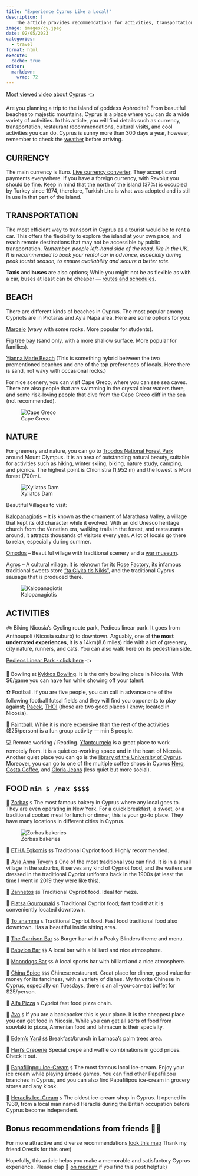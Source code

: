 ```yaml
---
title: "Experience Cyprus Like a Local!"
description: |
    The article provides recommendations for activities, transportation, beaches, nature, villages, and food to help tourists experience Cyprus like a local.
image: images/cy.jpeg  
date: 02/05/2023
categories: 
  - travel
format: html
execute: 
  cache: true
editor: 
  markdown: 
    wrap: 72
---
```


[Most viewed video about
Cyprus](https://www.youtube.com/watch?v=kb2-6zemmj8) 👈

Are you planning a trip to the island of goddess Aphrodite? From
beautiful beaches to majestic mountains, Cyprus is a place where you can
do a wide variety of activities. In this article, you will find details
such as currency, transportation, restaurant recommendations, cultural
visits, and cool activities you can do. Cyprus is sunny more than 300
days a year, however, remember to check the
[weather](https://www.google.com/search?q=weather+cyprus&source=lmns&bih=636&biw=1181&hl=en&sa=X&ved=2ahUKEwiLuajxy-_8AhV9u3IEHR7IBM0Q_AUoAHoECAEQAA)
before arriving.

## CURRENCY

The main currency is Euro. [Live currency
converter](https://www.google.com/search?q=dollar+to+euro&ei=iuDXY-rIKIyaptQPmM6IiAI&ved=0ahUKEwjqte-vzO_8AhUMjYkEHRgnAiEQ4dUDCBE&uact=5&oq=dollar+to+euro&gs_lcp=Cgxnd3Mtd2l6LXNlcnAQAzILCAAQsQMQgwEQkQIyBQgAEIAEMgUIABCRAjIFCAAQkQIyBQgAEJECMgUIABCABDIFCAAQgAQyBQgAEIAEMgUIABCABDIFCAAQgAQ6CggAEEcQ1gQQsAM6BQgAEKIEOgYIABAIEB46BQgAEIYDSgQIQRgASgQIRhgAUNcCWI8SYNAWaAFwAXgAgAH5AYgBkwqSAQUwLjEuNZgBAKABAcgBCMABAQ&sclient=gws-wiz-serp).
They accept card payments everywhere. If you have a foreign currency,
with Revolut you should be fine. Keep in mind that the north of the
island (37%) is occupied by Turkey since 1974, therefore, Turkish Lira
is what was adopted and is still in use in that part of the island.

## TRANSPORTATION

The most efficient way to transport in Cyprus as a tourist would be to
rent a car. This offers the flexibility to explore the island at your
own pace, and reach remote destinations that may not be accessible by
public transportation. *Remember, people left-hand side of the road,
like in the UK. It is recommended to book your rental car in advance,
especially during peak tourist season, to ensure availability and secure
a better rate.*

**Taxis** and **buses** are also options; While you might not be as
flexible as with a car, buses at least can be cheaper --- [routes and
schedules](https://www.cyprusbybus.com/default.aspx).

## BEACH

There are different kinds of beaches in Cyprus. The most popular among
Cypriots are in Protaras and Ayia Napa area. Here are some options for
you:

[Marcelo](https://www.google.com/maps/place/Marcello's+Beach+Bar,+Cafe/@34.9842853,34.0079002,16.69z/data=!4m6!3m5!1s0x14dfc51a4984a54d:0xea4b5cdd2d27ab3b!8m2!3d34.9842606!4d34.0105667!16s%2Fg%2F1tfljgr4)
(wavy with some rocks. More popular for students).

[Fig tree
bay](https://www.google.com/maps/place/Fig+Tree/@35.0141003,34.0559473,16z/data=!4m6!3m5!1s0x14dfc4060782bea1:0x6496d64029ff5c18!8m2!3d35.0123605!4d34.0587472!16s%2Fm%2F0t52l66)
(sand only, with a more shallow surface. More popular for families).

[Yianna Marie
Beach](https://www.google.com/maps/place/Yianna+Marie+Beach+Bar/@35.0200585,34.0492571,17z/data=!4m6!3m5!1s0x14dfc41c8dd8a291:0xc4052d6f28ffb29f!8m2!3d35.0200586!4d34.0509219!16s%2Fg%2F1jkw999qk)
(This is something hybrid between the two prementioned beaches and one
of the top preferences of locals. Here there is sand, not wavy with
occasional rocks.)

For nice scenery, you can visit Cape Greco, where you can see sea caves.
There are also people that are swimming in the crystal clear waters
there, and some risk-loving people that dive from the Cape Greco cliff
in the sea (not recommended).

![Cape Greco](images/capegreco.jpeg)

## NATURE

For greenery and nature, you can go to [Troodos National Forest
Park](https://www.youtube.com/watch?v=wN8OOwNJtrM) around Mount Olympus.
It is an area of outstanding natural beauty, suitable for activities
such as hiking, winter skiing, biking, nature study, camping, and
picnics. The highest point is Chionistra (1,952 m) and the lowest is
Moni forest (700m).

![Xyliatos Dam](images/xyliatos.jpeg)

Beautiful Villages to visit:

[Kalopanagiotis](https://www.google.com/maps/place/Kalopanayiotis,+Cyprus/@34.998942,32.8187369,15z/data=!3m1!4b1!4m6!3m5!1s0x14e744b4b522921f:0x27e3dbc3f310f1c7!8m2!3d34.9916085!4d32.8282406!16s%2Fm%2F06608fj)
-- It is known as the ornament of Marathasa Valley, a village that kept
its old character while it evolved. With an old Unesco heritage church
from the Venetian era, walking trails in the forest, and restaurants
around, it attracts thousands of visitors every year. A lot of locals go
there to relax, especially during summer.

[Omodos](https://www.google.com/maps/place/Omodos,+Cyprus/@34.8485316,32.8044764,16z/data=!3m1!4b1!4m6!3m5!1s0x14e738b685884307:0xfec187edc0776f13!8m2!3d34.8489219!4d32.8077875!16zL20vMGNkZndq)
-- Beautiful village with traditional scenery and a [war
museum](https://www.cyprushighlights.com/%CE%BC%CE%BF%CF%85%CF%83%CE%B5%CE%AF%CE%BF-%CE%B1%CE%B3%CF%8E%CE%BD%CE%BF%CF%82-%CE%B5%CE%BF%CE%BA%CE%B1-1955-1959-%CF%8C%CE%BC%CE%BF%CE%B4%CE%BF%CF%82/).

[Agros](https://www.google.com/maps/place/Agros,+Cyprus/@34.8777428,33.0349801,11.55z/data=!4m15!1m8!3m7!1s0x14e74db368ba5897:0x73d101ad9f1d235d!2sAgros,+Cyprus!3b1!8m2!3d34.9173092!4d33.0177292!16s%2Fm%2F03d3plx!3m5!1s0x14e74db368ba5897:0x73d101ad9f1d235d!8m2!3d34.9173092!4d33.0177292!16s%2Fm%2F03d3plx)
-- A cultural village. It is reknown for its [Rose
Factory](https://www.google.com/maps/place/THE+ROSE+FACTORY+-+%CE%95%CE%A1%CE%93%CE%9F%CE%A3%CE%A4%CE%91%CE%A3%CE%99%CE%9F+%CE%A4%CE%A1%CE%99%CE%91%CE%9D%CE%A4%CE%91%CE%A6%CE%A5%CE%9B%CE%9B%CE%A9%CE%9D+CHRIS+N.+TSOLAKIS+LTD/@34.9144754,33.0157241,17z/data=!3m1!4b1!4m6!3m5!1s0x14e74c4cbbd58f47:0x8c1feda918734d6e!8m2!3d34.9144754!4d33.0179181!16s%2Fg%2F11_q2y2wq),
its infamous traditional sweets store ["ta Glyka tis
Nikis"](https://www.google.com/maps/place/%CE%A4%CE%B1+%CE%93%CE%BB%CF%85%CE%BA%CE%AC+%CF%84%CE%B7%CF%82+%CE%9D%CE%AF%CE%BA%CE%B7%CF%82/@34.9151822,32.4895116,10z/data=!4m12!1m2!2m1!1sglyko+toy+koytaliou!3m8!1s0x14e74c4b566888eb:0xc970d32e287db0fe!8m2!3d34.9151822!4d33.0168553!9m1!1b1!15sCiTOs867z4XOus6_IM-Ezr_PhSDOus6_z4XPhM6xzrvOuc6_z4WSAQxtYW51ZmFjdHVyZXLgAQA!16s%2Fg%2F11_ps6d22),
and the traditional Cyprus sausage that is produced there.

![Kalopanagiotis](images/kalopanagiotis.jpeg)

## ACTIVITIES

🚲 Biking Nicosia's Cycling route park, Pedieos linear park. It goes
from Anthoupoli (Nicosia suburb) to downtown. Arguably, one of **the
most underrated experiences**, it is a 14km(8.6 miles) ride with a lot
of greenery, city nature, runners, and cats. You can also walk here on
its pedestrian side.

[Pedieos Linear Park - click
here](https://www.youtube.com/watch?v=t9tkcPxZM_Q) 👈

🎳 Bowling at [Kykkos
Bowling](https://www.google.com/maps/place/Kykkos+Bowling/@35.162165,33.326902,16z/data=!4m6!3m5!1s0x14de1a12c622f829:0x13fe50239415abdf!8m2!3d35.1621645!4d33.3269021!16s%2Fg%2F11csqkh2t3?hl=en&entry=ttu).
It is the only bowling place in Nicosia. With \$6/game you can have fun
while showing off your talent.

⚽ Football. If you are five people, you can call in advance one of the
following football futsal fields and they will find you opponents to
play against;
[Paeek](https://www.google.com/search?q=paeek+lakatamia+futsal&ei=lfDXY7b2NLCqptQPkoyaiAM&ved=0ahUKEwj2lKvW2-_8AhUwlYkEHRKGBjEQ4dUDCBE&uact=5&oq=paeek+lakatamia+futsal&gs_lcp=Cgxnd3Mtd2l6LXNlcnAQAzIFCAAQogQyBQgAEKIEMgcIABAeEKIEMgcIABAeEKIEOgoIABBHENYEELADOgcIABCwAxBDOg8ILhDUAhDIAxCwAxBDGAE6DAguEMgDELADEEMYAToHCC4Q1AIQQzoFCAAQgAQ6BAgAEEM6BQgAEJECOg0IABANEIAEELEDELEDOgcIABANEIAEOgUIIRCgAToHCCEQoAEQCjoFCCEQqwJKBAhBGABKBAhGGAFQkgRYyRZg1RhoAXABeACAAZUCiAGSHpIBBDItMTeYAQCgAQHIARHAAQHaAQYIARABGAg&sclient=gws-wiz-serp),
[THOI](https://www.google.com/search?q=thoi+lakatamia+futsal&ei=nfDXY_-JNJKkptQP8umegAI&ved=0ahUKEwi_zJLa2-_8AhUSkokEHfK0ByAQ4dUDCBE&uact=5&oq=thoi+lakatamia+futsal&gs_lcp=Cgxnd3Mtd2l6LXNlcnAQAzIICAAQogQQsAMyCAgAEKIEELADMgoIABAeEKIEELADSgQIQRgBSgQIRhgAUOEDWLwGYKYIaAJwAHgAgAHpAYgBnQWSAQMyLTOYAQCgAQHIAQPAAQE&sclient=gws-wiz-serp)
(those are two good places I know; located in Nicosia).

🔫 [Paintball](https://paintballcyprus.com/). While it is more expensive
than the rest of the activities (\$25/person) is a fun group activity
--- min 8 people.

💻 Remote working / Reading.
[Yfantourgeio](https://www.google.com/maps/place/Yfantourgeio+TheWorkplace/@35.1734619,33.3637938,17z/data=!3m1!4b1!4m6!3m5!1s0x14de1744ec32582b:0xe7c33a4b9cebdf73!8m2!3d35.1734619!4d33.3637938!16s%2Fg%2F1tdhhwc5?entry=ttu)
is a great place to work remotely from. It is a quiet co-working space
and in the heart of Nicosia. Another quiet place you can go is the
[library of the University of
Cyprus](https://www.google.com/maps/place/University+of+Cyprus+Library-Stelios+Ioannou+Learning+Resource+Center/@35.1470032,33.4097377,17z/data=!4m6!3m5!1s0x14de194095a2169f:0x23532e046f201d80!8m2!3d35.1468248!4d33.4124188!16s%2Fg%2F1t_gbht2?entry=ttu).
Moreover, you can go to one of the multiple coffee shops in Cyprus
[Nero](https://www.google.com/maps/search/Caff%C3%A8+Nero/@34.7902162,32.9698697,8z/data=!3m1!4b1?entry=ttu),
[Costa
Coffee](https://www.google.com/maps/search/Costa+Coffee/@34.7902139,32.964352,8z/data=!3m1!4b1),
and [Gloria
Jeans](https://www.google.com/maps/search/Gloria+Jean's+Coffees/@34.7799314,32.9588041,8z/data=!3m1!4b1)
(less quiet but more social).

## FOOD `min $ /max $$$$`

🥖
[Zorbas](https://www.google.com/maps/search/zorbas+cyprus/@34.9296734,32.6739001,9z/data=!3m1!4b1)
`$` The most famous bakery in Cyprus where any local goes to. They are
even operating in New York. For a quick breakfast, a sweet, or a
traditional cooked meal for lunch or dinner, this is your go-to place.
They have many locations in different cities in Cyprus.

![Zorbas bakeries](images/zorbas.jpeg)

🍖 [ETHA
Egkomis](https://www.google.com/maps/place/%CE%A4%CE%B1%CE%B2%CE%B5%CF%81%CE%BD%CE%AC%CE%BA%CE%B9+%CE%95%CE%98%CE%91+%CE%95%CE%B3%CE%BA%CF%89%CE%BC%CE%B7%CF%82/@35.1632889,33.3337018,17z/data=!3m1!4b1!4m6!3m5!1s0x14de1a0f0ac43c4b:0x3a31a4da41e6c22!8m2!3d35.1632845!4d33.3358905!16s%2Fg%2F11g9vn8qj0)
`$$` Traditional Cypriot food. Highly recommended.

🍖 [Ayia Anna
Tavern](https://www.google.com/maps/place/Ayia+Anna+Tavern/@34.9455265,33.3844241,9.49z/data=!4m6!3m5!1s0x14e09fb301c917d7:0xa13c53ce40626dfc!8m2!3d34.9424092!4d33.4808122!16s%2Fg%2F12hk95z8r?entry=ttu)
`$` One of the most traditional you can find. It is in a small village
in the suburbs, it serves any kind of Cypriot food, and the waiters are
dressed in the traditional Cypriot uniforms back in the 1900s (at least
the time I went in 2019 they were like this).

🍖
[Zannetos](https://www.google.com/maps/place/%CE%96%CE%B1%CE%BD%CE%AD%CF%84%CF%84%CE%BF%CF%82+%CE%9A%CF%85%CF%80%CF%81%CE%B9%CE%B1%CE%BA%CE%AE+%CE%A4%CE%B1%CE%B2%CE%AD%CF%81%CE%BD%CE%B1/@35.1727943,33.3625479,17z/data=!3m1!4b1!4m6!3m5!1s0x14de1767ca4826c5:0x8fb3781d26c29baa!8m2!3d35.1727899!4d33.3647366!16s%2Fg%2F1tdj1kkf)
`$$` Traditional Cypriot food. Ideal for meze.

🍖 [Piatsa
Gourounaki](https://www.google.com/maps/place/%CE%A0%CE%B9%CE%B1%CF%84%CF%83%CE%B1+%CE%93%CE%BF%CF%85%CF%81%CE%BF%CF%85%CE%BD%CE%AC%CE%BA%CE%B9/@35.1727792,33.360274,17z/data=!3m1!4b1!4m6!3m5!1s0x14de174526aebac7:0x7849b6beed45ed70!8m2!3d35.1727748!4d33.3624627!16s%2Fg%2F1pzr8lf_l)
`$` Traditional Cypriot food; fast food that it is conveniently located
downtown.

🍖 [To
anamma](https://www.google.com/maps/place/To+Anamma+Traditional+Restaurant-+%CE%A4%CE%BF+%CE%86%CE%BD%CE%B1%CE%BC%CE%BC%CE%B1+%CE%A0%CE%B1%CF%81%CE%B1%CE%B4%CE%BF%CF%83%CE%B9%CE%B1%CE%BA%CE%AE+%CE%A4%CE%B1%CE%B2%CE%AD%CF%81%CE%BD%CE%B1/@35.1733518,33.3593797,17z/data=!3m1!4b1!4m6!3m5!1s0x14de17453904639b:0xe268aea4e7714b37!8m2!3d35.1733474!4d33.3615684!16s%2Fg%2F11b6d7g5rb)
`$` Traditional Cypriot food. Fast food traditional food also downtown.
Has a beautiful inside sitting area.

🍔 [The Garrison
Bar](https://www.google.com/maps/place/THE+GARRISON+BAR+%26+GRILL/@35.1659378,33.3154808,17z/data=!3m1!4b1!4m6!3m5!1s0x14de1bb82ab0fbbd:0x64d3f2f86d5e8b71!8m2!3d35.1659334!4d33.3176695!16s%2Fg%2F11qntt_p4l)
`$$` Burger bar with a Peaky Blinders theme and menu.

🍔 [Babylon
Bar](https://www.google.com/maps/place/Babylon+Bar/@35.1630074,33.3530023,17z/data=!3m1!4b1!4m6!3m5!1s0x14de19fdc4457815:0x4ae5230e861d2c76!8m2!3d35.163003!4d33.355191!16s%2Fg%2F1vxv3fqc)
`$$` A local bar with a billiard and nice atmosphere.

🍔 [Moondogs
Bar](https://www.google.com/maps/place/Moondog's+Bar+%26+Grill/@35.164582,33.3584739,17z/data=!3m1!4b1!4m6!3m5!1s0x14de17583b69e91d:0x3bcc0ae74115b42a!8m2!3d35.1645776!4d33.3606626!16s%2Fg%2F1yg4fcdzy)
`$$` A local sports bar with billiard and a nice atmosphere.

🍱 [China
Spice](https://www.google.com/maps/place/China+Spice+Chinese+Restaurant/@35.1668632,33.3648801,17z/data=!3m1!4b1!4m6!3m5!1s0x14de175c1a002b91:0xc5f5df1b1bcab5d9!8m2!3d35.1668588!4d33.3670688!16s%2Fg%2F1yhbl8jpb)
`$$$` Chinese restaurant. Great place for dinner, good value for money
for its fanciness, with a variety of dishes. My favorite Chinese in
Cyprus, especially on Tuesdays, there is an all-you-can-eat buffet for
\$25/person.

🍕 [Alfa
Pizza](https://www.google.com/maps/search/alfa+pizza/@35.1669014,33.3495592,14z/data=!3m1!4b1)
`$` Cypriot fast food pizza chain.

🥙
[Avo](https://www.google.com/maps/place/Avo+Armenian+Food/@35.1712507,33.3594444,17z/data=!3m1!4b1!4m6!3m5!1s0x14de175ac207499f:0xd18ed706146fe13a!8m2!3d35.1712463!4d33.3616331!16s%2Fg%2F1hc1qpqm_)
`$` If you are a backpacker this is your place. It is the cheapest place
you can get food in Nicosia. While you can get all sorts of food from
souvlaki to pizza, Armenian food and lahmacun is their specialty.

🥞 [Edem's
Yard](https://www.google.com/maps/place/Edem's+yard/@34.9140525,33.6345619,17z/data=!3m1!4b1!4m6!3m5!1s0x14e082a377370f53:0x3a737df7b1bc154a!8m2!3d34.9140481!4d33.6367506!16s%2Fg%2F11fxzlwzfq)
`$$` Breakfast/brunch in Larnaca's palm trees area.

🥞 [Hari's
Creperie](https://www.google.com/maps/place/Haris'+Creperie/@35.1623103,33.3368609,16z/data=!4m10!1m2!2m1!1screperies+cyprus!3m6!1s0x14de1a0384b5a43d:0x709b3f8bcb3c1ca0!8m2!3d35.1623103!4d33.3456156!15sChBjcmVwZXJpZXMgY3lwcnVzWhIiEGNyZXBlcmllcyBjeXBydXOSAQhjcmVwZXJpZeABAA!16s%2Fg%2F11fy5j2nd5)
Special crepe and waffle combinations in good prices. Check it out.

🍦 [Papafilippou
Ice-Cream](https://www.google.com/maps/place/PAPAFiLiPOU+Luna+Park+Makedonitissa/@35.1643518,33.3152223,17z/data=!3m1!4b1!4m6!3m5!1s0x14de1a6faafeeeff:0xb5c852bcc839048c!8m2!3d35.1643474!4d33.317411!16s%2Fg%2F1tgtth5s)
`$` The most famous local ice-cream. Enjoy your ice cream while playing
arcade games. You can find other Papafilipou branches in Cyprus, and you
can also find Papafilipou ice-cream in grocery stores and any kiosk.

🍦 [Heraclis
Ice-Cream](https://www.google.com/maps/place/Heraclis+Ice+Cream+%CE%A0%CE%91%CE%93%CE%A9%CE%A4%CE%91+%CE%97%CE%A1%CE%91%CE%9A%CE%9B%CE%97/@35.1732383,33.3591572,17z/data=!3m1!4b1!4m6!3m5!1s0x14de175ac7913929:0xfdb64fc807c4465c!8m2!3d35.1732339!4d33.3613459!16s%2Fg%2F11b69vsyh4)
`$` The oldest ice-cream shop in Cyprus. It opened in 1939, from a local
man named Heraclis during the British occupation before Cyprus become
independent.

## Bonus recommendations from friends 🚀🤘

For more attractive and diverse recommendations [look this
map](https://maps.app.goo.gl/iZrLnVHefjLVByXU7?g_st=i) Thank my friend
Orestis for this one:)

Hopefully, this article helps you make a memorable and satisfactory
Cyprus experience. Please clap 👏 [on
medium](https://medium.com/@loizoskon/experience-cyprus-like-a-local-bbbd552574e0)
if you find this post helpful:)
